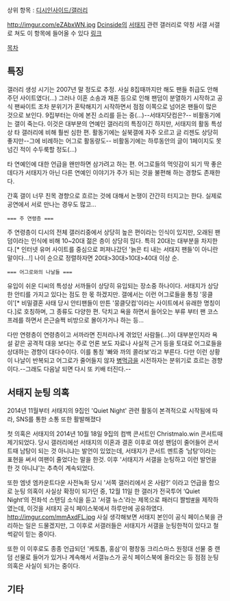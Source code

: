 상위 항목 : [[디시인사이드/갤러리]]

http://imgur.com/eZAbxWN.jpg
[[Dcinside]]의 [[서태지]] 관련 갤러리로 약칭 서갤
서갤로 쳐도 이 항목에 들어올 수 있다
[http://gall.dcinside.com/board/lists/?id=seotaiji 링크]

[[목차]]
== 특징 ==

갤러리 생성 시기는 2007년 말 정도로 추정. 사실 8집때까지만 해도 팬들 취급도 안해주던 사이트였다(...) 그러나 이혼 소송과 재혼 등으로 인해 팬덤이 분열하기 시작하고 공식 팬싸이트 조차 분위기가 혼탁해지기 시작하면서 점점 이쪽으로 넘어온 팬들이 많은 것으로 보인다. 9집부터는 아에 본진 소리를 듣는 중(...)--서태지닷컴은?-- 
비활동기에는 갤이 죽는다. 이것은 대부분의 연예인 갤러리의 특징이긴 하지만, 서태지의 활동 특성상 타 갤러리에 비해 훨씬 심한 편.
활동기에는 실북갤에 자주 오르고 글 리젠도 상당히 좋지만--그에 비례하는 어그로 활동량도-- 비활동기에는 하루동안의 글이 1페이지도 못 넘긴 적이 수두룩할 정도(...)

타 연예인에 대한 언급을 왠만하면 삼가려고 하는 편. 어그로들의 먹잇감이 되기 딱 좋은데다가 서태지가 아닌 다른 연예인 이야기가 주가 되는 것을 불편해 하는 경향도 존재한다.

간혹 갤이 너무 친목 경향으로 흐르는 것에 대해서 논쟁이 간간히 터지고는 한다. 실제로 공연에서 서로 만나는 경우도 많고...

 === 주 연령층 ===
주 연령층이 디시의 전체 갤러리중에서 상당히 높은 편이라는 인식이 있지만,  오래된 팬덤이라는 인식에 비해 10~20대 젊은 층이 상당히 믾다. 특히 20대는 대부분을 차지한다.[* 인터넷 유머 사이트를 중심으로 퍼져나갔던 '늙은 티 내는 서태지 팬들'이 아니란 말이다...!]
나이 순으로 정렬하자면 20대>30대>10대>40대 이상 순.

 === 어그로와의 나날들 ===
유입이 쉬운 디씨의 특성상 서까들이 상당히 유입되는 장소중 하나이다. 서태지가 상당한 안티를 가지고 있다는 점도 한 몫 하겠지만. 갤에서는 이런 어그로들을 통칭 '뭉클이'[* 비밀결혼 사태 당시 안티팬들이 만튼 '뭉클닷컴'이라는 사이트에서 유래한 명칭이다.]로 호칭하며, 그 종류도 다양한 편. 닥치고 욕을 하면서 들어오는 부류 부터 팬 코스프레를 하면서 은근슬쩍 비방으로 몰아가거나 하는 등... 
 
다만 연령층이 연령층이고 서까라면 진저리나게 겪었던 사람들(...)이 대부분인지라 욕설 같은 공격적 대응 보다는 주로 언론 보도 자료나 사실적 근거 등을 토대로 어그로들을 상대하는 경향이 대다수이다. 이를 통칭 '빠와 까의 콜라보'라고 부른다. 다만 이런 상황이 나날이 반복되고 어그로가 줄어들지 않자 [[병먹금]]을 시전하자는 분위기로 흐르는 경향이다.--그래도 다음날 되면 다시 또 키배 터진다.--


== 서태지 눈팅 의혹 ==
2014년 11월부터 서태지의 9집인 'Quiet Night' 관련 활동이 본격적으로 시작됨에 따라, SNS를 통한 소통 또한 활발해졌다
  
첫 의혹은 서태지의 2014년 10월 18일 9집의 컴백 콘서트인 Christmalo.win 콘서트때 제기되었다. 당시 갤러리에선 서태지의 이혼과 결혼 이후로 여성 팬덤이 줄어들어 콘서트때 남탕이 되는 것 아니냐는 발언이 있었는데, 서태지가 콘서트 멘트중 ‘남탕’이라는 표현을 써서 여팬이 줄었다는 말을 한것. 이후 '서태지가 서갤을 눈팅하고 이런 발언을 한 것 아니냐'는 추측이 계속되었다.

또한 엠넷 엠카운트다운 사전녹화 당시 '서쪽 갤러리에서 온 사람?' 이라고 언급을 함으로 눈팅 의혹이 사실상 확정이 되가던 중, 12월 11일 한 갤러가 전국투어 ‘Quiet Night‘의 전좌석 스탠딩 소식을 듣고 ’서갤 뉴스'라는 제목으로 패러디 짤방[http://gall.dcinside.com/board/view/?id=seotaiji&no=337797&page=8&exception_mode=best #]을 제작하였는데, 이것을 서태지 공식 페이스북에서 하루만에 공유하였다.
http://imgur.com/mmAxdFL.jpg
사실 생각해보면 서태지 본인이 공식 페이스북을 관리하는 일은 드물겠지만, 그 이후로 서갤러들은 서태지가 서갤을 눈팅한적이 있다고 철썩같이 믿는 중이다.

또한 이 이후로도 종종 언급되던 '케토톱, 홍삼'이 평창동 크리스마스 원정대 선물 중 랜덤 선물로 들어가 있거나 계속해서 서갤뉴스가 공식 페이스북에 올라오는 등 점점 눈팅 의혹은 사실이 되가는 중이다.

== 기타 ==
